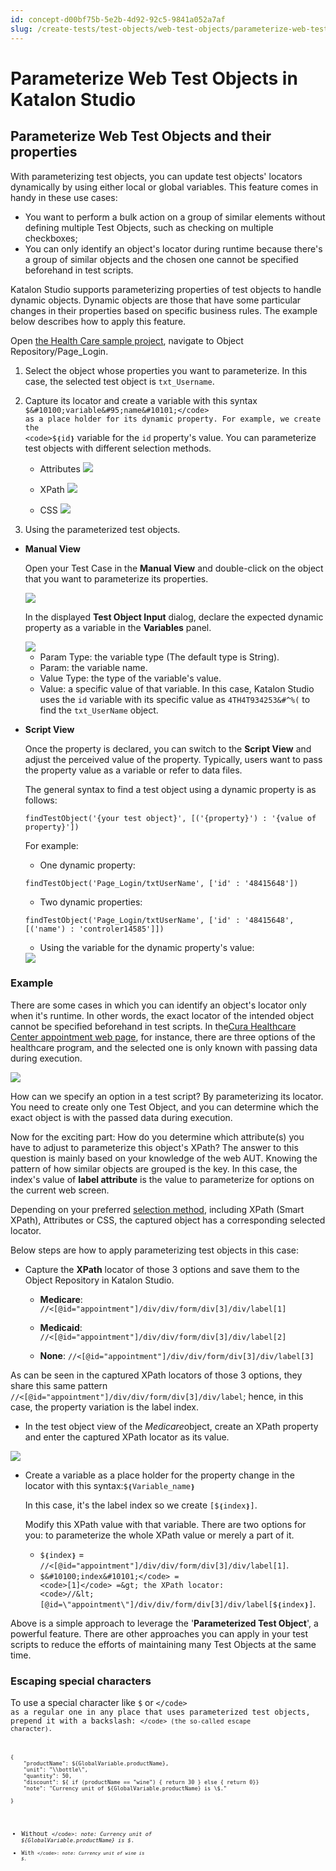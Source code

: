 ```yaml
---
id: concept-d00bf75b-5e2b-4d92-92c5-9841a052a7af
slug: /create-tests/test-objects/web-test-objects/parameterize-web-test-objects-in-katalon-studio
---
```


# Parameterize Web Test Objects in Katalon Studio

## Parameterize Web Test Objects and their properties

With parameterizing test objects, you can update test objects' locators dynamically by using either local or global variables. This feature comes in handy in these use cases:

-   You want to perform a bulk action on a group of similar elements without defining multiple Test Objects, such as checking on multiple checkboxes;
-   You can only identify an object's locator during runtime because there's a group of similar objects and the chosen one cannot be specified beforehand in test scripts.

Katalon Studio supports parameterizing properties of test objects to handle dynamic objects. Dynamic objects are those that have some particular changes in their properties based on specific business rules. The example below describes how to apply this feature.

Open [the Health Care sample project](https://github.com/katalon-studio-samples/healthcare-tests), navigate to Object Repository/Page\_Login.

1.  Select the object whose properties you want to parameterize. In this case, the selected test object is <code>txt&#95;Username</code>.
2.  Capture its locator and create a variable with this syntax <code>$&#10100;variable&#95;name&#10101;</code> as a place holder for its dynamic property. For example, we create the <code>$&#10100;id&#10101;</code> variable for the <code>id</code> property's value. You can parameterize test objects with different selection methods.

    -   Attributes <img src="https://github.com/katalon-studio/docs-images/raw/master/katalon-studio/docs/param-web-object/attributes.png" width={896} />

    -   XPath <img src="https://github.com/katalon-studio/docs-images/raw/master/katalon-studio/docs/param-web-object/xpath-id.png" width={606} />

    -   CSS <img src="https://github.com/katalon-studio/docs-images/raw/master/katalon-studio/docs/param-web-object/css-id.png" width={395} />

3.  Using the parameterized test objects.


-   **Manual View**

    Open your Test Case in the **Manual View** and double-click on the object that you want to parameterize its properties.

    <img src="https://github.com/katalon-studio/docs-images/raw/master/katalon-studio/docs/param-web-object/1.declare.png" width={907} />

    In the displayed **Test Object Input** dialog, declare the expected dynamic property as a variable in the **Variables** panel.

    <img src="https://github.com/katalon-studio/docs-images/raw/master/katalon-studio/docs/param-web-object/2.variables-tab.png" width={576} />

    -   Param Type: the variable type \(The default type is String\).
    -   Param: the variable name.
    -   Value Type: the type of the variable's value.
    -   Value: a specific value of that variable.
    In this case, Katalon Studio uses the <code>id</code> variable with its specific value as <code>4TH4T934253&#^%(</code> to find the <code>txt&#95;UserName</code> object.

-   **Script View**

    Once the property is declared, you can switch to the **Script View** and adjust the perceived value of the property. Typically, users want to pass the property value as a variable or refer to data files.

    The general syntax to find a test object using a dynamic property is as follows:

    ```
    findTestObject('{your test object}', [('{property}') : '{value of property}'])
    
    ```

    For example:

    -   One dynamic property:
    ```
    findTestObject('Page_Login/txtUserName', ['id' : '48415648'])
    
    ```

    -   Two dynamic properties:
    ```
    findTestObject('Page_Login/txtUserName', ['id' : '48415648', [('name') : 'controler14585']])
    
    ```

    -   Using the variable for the dynamic property's value:
    <img src="https://github.com/katalon-studio/docs-images/raw/master/katalon-studio/docs/manage-test-object/image2017-6-30-203A223A13.png" />


### Example

There are some cases in which you can identify an object's locator only when it's runtime. In other words, the exact locator of the intended object cannot be specified beforehand in test scripts. In the[Cura Healthcare Center appointment web page](https://katalon-demo-cura.herokuapp.com/profile.php#login), for instance, there are three options of the healthcare program, and the selected one is only known with passing data during execution.

<img src="https://github.com/katalon-studio/docs-images/raw/master/katalon-studio/docs/manage-web-test-object/medicare.png" width={670} />

How can we specify an option in a test script? By parameterizing its locator. You need to create only one Test Object, and you can determine which the exact object is with the passed data during execution.

Now for the exciting part: How do you determine which attribute\(s\) you have to adjust to parameterize this object's XPath? The answer to this question is mainly based on your knowledge of the web AUT. Knowing the pattern of how similar objects are grouped is the key. In this case, the index's value of **label attribute** is the value to parameterize for options on the current web screen.

Depending on your preferred [selection method](/create-tests/test-objects/web-test-objects/manage-web-test-objects-in-katalon-studio), including XPath \(Smart XPath\), Attributes or CSS, the captured object has a corresponding selected locator.

Below steps are how to apply parameterizing test objects in this case:

-   Capture the **XPath** locator of those 3 options and save them to the Object Repository in Katalon Studio.

    -   **Medicare**: <code>//&lt;[@id=\"appointment\"]/div/div/form/div[3]/div/label[1]</code>
    -   **Medicaid**: <code>//&lt;[@id=\"appointment\"]/div/div/form/div[3]/div/label[2]</code>

    -   **None**: <code>//&lt;[@id=\"appointment\"]/div/div/form/div[3]/div/label[3]</code>


As can be seen in the captured XPath locators of those 3 options, they share this same pattern <code>//&lt;[@id=\"appointment\"]/div/div/form/div[3]/div/label</code>; hence, in this case, the property variation is the label index.

-   In the test object view of the *Medicare*object, create an XPath property and enter the captured XPath locator as its value.


<img src="https://github.com/katalon-studio/docs-images/raw/master/katalon-studio/docs/param-web-object/label1.png" />

-   Create a variable as a place holder for the property change in the locator with this syntax:<code>$&#10100;Variable&#95;name&#10101;</code>

    In this case, it's the label index so we create <code>[$&#10100;index&#10101;]</code>.

    Modify this XPath value with that variable. There are two options for you: to parameterize the whole XPath value or merely a part of it.

    -   <code>$&#10100;index&#10101;</code> = <code>//&lt;[@id=\"appointment\"]/div/div/form/div[3]/div/label[1]</code>.
    -   <code>$&#10100;index&#10101;</code> = <code>[1]</code> =&gt; the XPath locator: <code>//&lt;[@id=\"appointment\"]/div/div/form/div[3]/div/label[$&#10100;index&#10101;]</code>.


Above is a simple approach to leverage the '**Parameterized Test Object**', a powerful feature. There are other approaches you can apply in your test scripts to reduce the efforts of maintaining many Test Objects at the same time.

### Escaping special characters

To use a special character like <code>$</code> or <code>\</code> as a regular one in any place that uses parameterized test objects, prepend it with a backslash: <code>\</code> \(the so-called escape character\).

```
{
    "productName": ${GlobalVariable.productName},
    "unit": "\\bottle\",
    "quantity": 50,
    "discount": ${ if (productName == "wine") { return 30 } else { return 0}}
    "note": "Currency unit of ${GlobalVariable.productName} is \$."

}

```

-   Without <code>\</code>: *note: Currency unit of $\{GlobalVariable.productName\} is $*.
-   With <code>\</code>: *note: Currency unit of wine is $*.